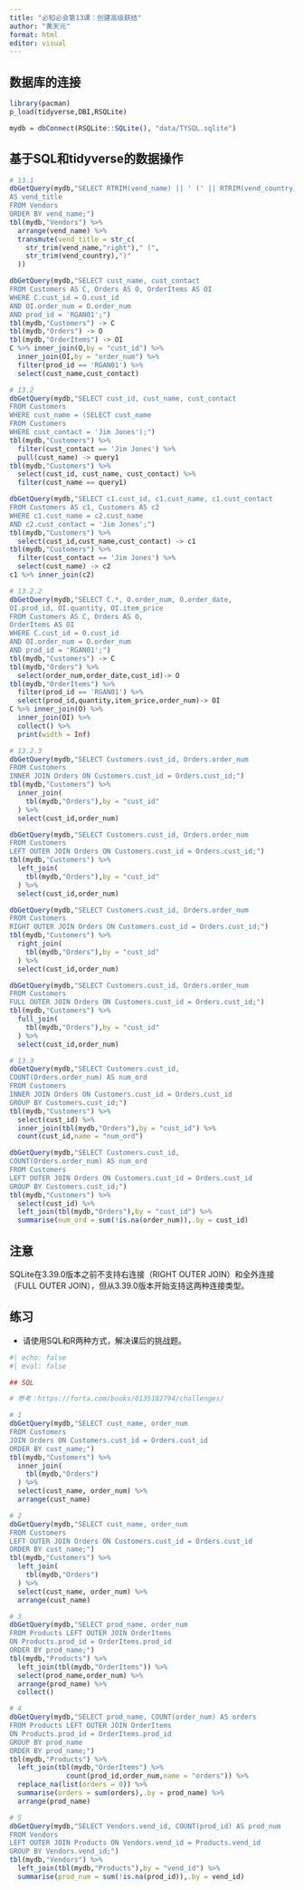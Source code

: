 ---
title: "必知必会第13课：创建高级联结"
author: "黄天元"
format: html
editor: visual
---

## 数据库的连接

```{r}
library(pacman)
p_load(tidyverse,DBI,RSQLite)

mydb = dbConnect(RSQLite::SQLite(), "data/TYSQL.sqlite")
```

## 基于SQL和tidyverse的数据操作

```{r}
# 13.1
dbGetQuery(mydb,"SELECT RTRIM(vend_name) || ' (' || RTRIM(vend_country) || ')'
AS vend_title
FROM Vendors
ORDER BY vend_name;") 
tbl(mydb,"Vendors") %>% 
  arrange(vend_name) %>% 
  transmute(vend_title = str_c(
    str_trim(vend_name,"right")," (",
    str_trim(vend_country),")"
  )) 

dbGetQuery(mydb,"SELECT cust_name, cust_contact
FROM Customers AS C, Orders AS O, OrderItems AS OI
WHERE C.cust_id = O.cust_id
AND OI.order_num = O.order_num
AND prod_id = 'RGAN01';")
tbl(mydb,"Customers") -> C
tbl(mydb,"Orders") -> O
tbl(mydb,"OrderItems") -> OI
C %>% inner_join(O,by = "cust_id") %>% 
  inner_join(OI,by = "order_num") %>% 
  filter(prod_id == 'RGAN01') %>% 
  select(cust_name,cust_contact)

# 13.2
dbGetQuery(mydb,"SELECT cust_id, cust_name, cust_contact
FROM Customers
WHERE cust_name = (SELECT cust_name
FROM Customers
WHERE cust_contact = 'Jim Jones');")
tbl(mydb,"Customers") %>% 
  filter(cust_contact == 'Jim Jones') %>% 
  pull(cust_name) -> query1
tbl(mydb,"Customers") %>% 
  select(cust_id, cust_name, cust_contact) %>% 
  filter(cust_name == query1)

dbGetQuery(mydb,"SELECT c1.cust_id, c1.cust_name, c1.cust_contact
FROM Customers AS c1, Customers AS c2
WHERE c1.cust_name = c2.cust_name
AND c2.cust_contact = 'Jim Jones';")
tbl(mydb,"Customers") %>% 
  select(cust_id,cust_name,cust_contact) -> c1
tbl(mydb,"Customers") %>% 
  filter(cust_contact == 'Jim Jones') %>% 
  select(cust_name) -> c2
c1 %>% inner_join(c2)

# 13.2.2
dbGetQuery(mydb,"SELECT C.*, O.order_num, O.order_date,
OI.prod_id, OI.quantity, OI.item_price
FROM Customers AS C, Orders AS O,
OrderItems AS OI
WHERE C.cust_id = O.cust_id
AND OI.order_num = O.order_num
AND prod_id = 'RGAN01';")
tbl(mydb,"Customers") -> C
tbl(mydb,"Orders") %>% 
  select(order_num,order_date,cust_id)-> O
tbl(mydb,"OrderItems") %>% 
  filter(prod_id == 'RGAN01') %>% 
  select(prod_id,quantity,item_price,order_num)-> OI
C %>% inner_join(O) %>% 
  inner_join(OI) %>% 
  collect() %>% 
  print(width = Inf)

# 13.2.3
dbGetQuery(mydb,"SELECT Customers.cust_id, Orders.order_num
FROM Customers
INNER JOIN Orders ON Customers.cust_id = Orders.cust_id;")
tbl(mydb,"Customers") %>% 
  inner_join(
    tbl(mydb,"Orders"),by = "cust_id"
  ) %>% 
  select(cust_id,order_num) 

dbGetQuery(mydb,"SELECT Customers.cust_id, Orders.order_num
FROM Customers
LEFT OUTER JOIN Orders ON Customers.cust_id = Orders.cust_id;")
tbl(mydb,"Customers") %>% 
  left_join(
    tbl(mydb,"Orders"),by = "cust_id"
  ) %>% 
  select(cust_id,order_num)

dbGetQuery(mydb,"SELECT Customers.cust_id, Orders.order_num
FROM Customers
RIGHT OUTER JOIN Orders ON Customers.cust_id = Orders.cust_id;")
tbl(mydb,"Customers") %>% 
  right_join(
    tbl(mydb,"Orders"),by = "cust_id"
  ) %>% 
  select(cust_id,order_num)

dbGetQuery(mydb,"SELECT Customers.cust_id, Orders.order_num
FROM Customers
FULL OUTER JOIN Orders ON Customers.cust_id = Orders.cust_id;")
tbl(mydb,"Customers") %>% 
  full_join(
    tbl(mydb,"Orders"),by = "cust_id"
  ) %>% 
  select(cust_id,order_num)

# 13.3
dbGetQuery(mydb,"SELECT Customers.cust_id,
COUNT(Orders.order_num) AS num_ord
FROM Customers
INNER JOIN Orders ON Customers.cust_id = Orders.cust_id
GROUP BY Customers.cust_id;")
tbl(mydb,"Customers") %>% 
  select(cust_id) %>% 
  inner_join(tbl(mydb,"Orders"),by = "cust_id") %>% 
  count(cust_id,name = "num_ord")

dbGetQuery(mydb,"SELECT Customers.cust_id,
COUNT(Orders.order_num) AS num_ord
FROM Customers
LEFT OUTER JOIN Orders ON Customers.cust_id = Orders.cust_id
GROUP BY Customers.cust_id;")
tbl(mydb,"Customers") %>% 
  select(cust_id) %>% 
  left_join(tbl(mydb,"Orders"),by = "cust_id") %>% 
  summarise(num_ord = sum(!is.na(order_num)),.by = cust_id)
```

## 注意

SQLite在3.39.0版本之前不支持右连接（RIGHT OUTER JOIN）和全外连接（FULL OUTER JOIN），但从3.39.0版本开始支持这两种连接类型。

## 练习

-   请使用SQL和R两种方式，解决课后的挑战题。

```{r}
#| echo: false
#| eval: false 

## SQL

# 参考：https://forta.com/books/0135182794/challenges/

# 1
dbGetQuery(mydb,"SELECT cust_name, order_num
FROM Customers
JOIN Orders ON Customers.cust_id = Orders.cust_id
ORDER BY cust_name;")
tbl(mydb,"Customers") %>% 
  inner_join(
    tbl(mydb,"Orders") 
  ) %>% 
  select(cust_name, order_num) %>% 
  arrange(cust_name)

# 2
dbGetQuery(mydb,"SELECT cust_name, order_num
FROM Customers
LEFT OUTER JOIN Orders ON Customers.cust_id = Orders.cust_id
ORDER BY cust_name;")
tbl(mydb,"Customers") %>% 
  left_join(
    tbl(mydb,"Orders") 
  ) %>% 
  select(cust_name, order_num) %>% 
  arrange(cust_name)

# 3
dbGetQuery(mydb,"SELECT prod_name, order_num
FROM Products LEFT OUTER JOIN OrderItems
ON Products.prod_id = OrderItems.prod_id
ORDER BY prod_name;")
tbl(mydb,"Products") %>% 
  left_join(tbl(mydb,"OrderItems")) %>% 
  select(prod_name,order_num) %>% 
  arrange(prod_name) %>% 
  collect()

# 4
dbGetQuery(mydb,"SELECT prod_name, COUNT(order_num) AS orders
FROM Products LEFT OUTER JOIN OrderItems
ON Products.prod_id = OrderItems.prod_id
GROUP BY prod_name
ORDER BY prod_name;")
tbl(mydb,"Products") %>% 
  left_join(tbl(mydb,"OrderItems") %>% 
              count(prod_id,order_num,name = "orders")) %>% 
  replace_na(list(orders = 0)) %>% 
  summarise(orders = sum(orders),.by = prod_name) %>% 
  arrange(prod_name) 

# 5
dbGetQuery(mydb,"SELECT Vendors.vend_id, COUNT(prod_id) AS prod_num
FROM Vendors
LEFT OUTER JOIN Products ON Vendors.vend_id = Products.vend_id
GROUP BY Vendors.vend_id;")
tbl(mydb,"Vendors") %>% 
  left_join(tbl(mydb,"Products"),by = "vend_id") %>% 
  summarise(prod_num = sum(!is.na(prod_id)),.by = vend_id)

```
